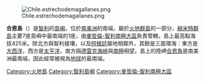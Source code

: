 {{noteTA
|1=zh-cn:德雷克; zh-tw:德累克; zh-hk:戴基;
}}
[[Image:Chile.estrechodemagallanes.png|thumb]]

'''合恩島'''（{{lang-es|'''Isla Hornos'''}}）是[[智利|智利]]的[[島嶼|島嶼]]，位於[[南美洲|南美洲]]的南端，屬於[[火地群島|火地群島]]的一部分，[[赫米特群島|赫米特群島]]主要7座島嶼中最南端的1座，由[[麥哲倫-智利南極大區|麥哲倫-智利南極大區]]負責管轄。島上最高點海拔425米。除北方與智利接壤，以及[[阿根廷|阿根廷]]屬地相鄰外，其餘是三面環海：東方是[[大西洋|大西洋]]，西方是[[太平洋|太平洋]]，南方隔[[德雷克海峽|德雷克海峽]]與[[南極|南極]]相望。島上的陸岬[[合恩角|合恩角]]是南美洲最南端，因此經常被視為[[地球|地球]]的最南端。

{{coord|55|56|50|S|67|16|15|W|display=title|region:CL_type:isle_source:dewiki}}

{{DEFAULTSORT:Hornos}}
[[Category:火地島|Category:火地島]]
[[Category:智利島嶼|Category:智利島嶼]]
[[Category:麥哲倫-智利南極大區|Category:麥哲倫-智利南極大區]]

{{Chile-stub}}
